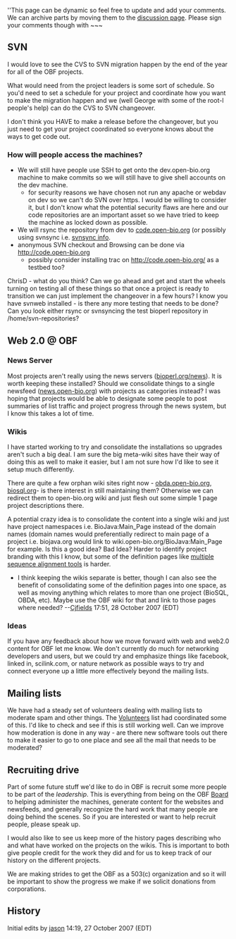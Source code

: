 ''This page can be dynamic so feel free to update and add your comments.  We can archive parts by moving them to the [[Talk:Server_software|discussion page]].  Please sign your comments though with <nowiki>~~~</nowiki>


==SVN==

I would love to see the CVS to SVN migration happen by the end of the year for all of the OBF projects.  

What would need from the project leaders is some sort of schedule.  So you'd need to set a schedule for your project and coordinate how you want to make the migration happen and we (well George with some of the root-l people's help) can do the CVS to SVN changeover.

I don't think you HAVE to make a release before the changeover, but you just need to get your project coordinated so everyone knows about the ways to get code out.  

===How will people access the machines?===
* We will still have people use SSH to get onto the dev.open-bio.org machine to make commits so we will still have to give shell accounts on the dev machine.
** for security reasons we have chosen not run any apache or webdav on dev so we can't do SVN over https.  I would be willing to consider it, but I don't know what the potential security flaws are here and our code repositories are an important asset so we have tried to keep the machine as locked down as possible.
* We will rsync the repository from dev to [http://code.open-bio.org code.open-bio.org] (or possibly using svnsync i.e. [http://journal.paul.querna.org/articles/2006/09/14/using-svnsync/ svnsync info].
* anonymous SVN checkout  and Browsing can be done via http://code.open-bio.org
** possibly consider installing trac on http://code.open-bio.org/ as a testbed too?


ChrisD - what do you think?  Can we go ahead and get and start the wheels turning on testing all of these things so that once a project is ready to transition we can just implement the changeover in a few hours?  I know you have svnweb installed - is there any more testing that needs to be done?  Can you look either rsync or svnsyncing the test bioperl repository in /home/svn-repositories?


==Web 2.0 @ OBF==

===News Server===
Most projects aren't really using the news servers ([http://bioperl.org/news bioperl.org/news]).  It is worth keeping these installed?  Should we consolidate things to a single newsfeed ([http://news.open-bio.org/ news.open-bio.org]) with projects as categories instead?  I was hoping that projects would be able to designate some people to post summaries of list traffic and project progress through the news system, but I know this takes a lot of time.

===Wikis===
I have started working to try and consolidate the installations so upgrades aren't such a big deal.  I am sure the big meta-wiki sites have their way of doing this as well to make it easier, but I am not sure how I'd like to see it setup much differently.

There are quite a few orphan wiki sites right now - [http://obda.open-bio.org obda.open-bio.org], [http://biosql.org biosql.org]- is there interest in still maintaining them?  Otherwise we can redirect them to open-bio.org wiki and just flesh out some simple 1 page project descriptions there.

A potential crazy idea is to consolidate the content into a single wiki and just have project namespaces i.e. BioJava:Main_Page instead of the domain names (domain names would preferentially redirect to main page of a project i.e. biojava.org would link to wiki.open-bio.org/BioJava:Main_Page for example.  Is this a good idea? Bad Idea?  Harder to identify project branding with this I know, but some of the definition pages like [[bp:MSA |multiple sequence alignment tools]] is harder.

* I think keeping the wikis separate is better, though I can also see the benefit of consolidating some of the definition pages into one space, as well as moving anything which relates to more than one project (BioSQL, OBDA, etc).  Maybe use the OBF wiki for that and link to those pages where needed? --[[User:Cjfields|Cjfields]] 17:51, 28 October 2007 (EDT)

===Ideas===

If you have any feedback about how we move forward with web and web2.0 content for OBF let me know.  We don't currently do much for networking developers and users, but we could try and emphasize things like facebook, linked in, scilink.com, or nature network as possible ways to try and connect everyone up a little more effectively beyond the mailing lists.  

==Mailing lists==
We have had a steady set of volunteers dealing with mailing lists to moderate spam and other things.  The [[Volunteers]] list had coordinated some of this. I'd like to check and see if this is still working well.  Can we improve how moderation is done in any way - are there new software tools out there to make it easier to go to one place and see all the mail that needs to be moderated?

==Recruiting drive==

Part of some future stuff we'd like to do in OBF is recruit some more people to be part of the ''leadership''.  This is everything from being on the OBF [[Board]] to helping administer the machines, generate content for the websites and newsfeeds, and generally recognize the hard work that many people are doing behind the scenes.  So if you are interested or want to help recruit people, please speak up.

I would also like to see us keep more of the history pages describing who and what have worked on the projects on  the wikis.  This is important to both give people credit for the work they did and for us to keep track of our history on the different projects.

We are making strides to get the OBF as a 503(c) organization and so it will be important to show the progress we make if we solicit donations from corporations.

==History==
Initial edits by [[User:Jason|jason]] 14:19, 27 October 2007 (EDT)